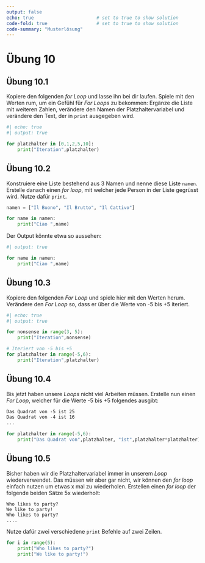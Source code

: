 ```yaml
---
output: false
echo: true                       # set to true to show solution
code-fold: true                  # set to true to show solution
code-summary: "Musterlösung"    
---
```


# Übung 10

## Übung 10.1

Kopiere den folgenden *for Loop* und lasse ihn bei dir laufen. Spiele mit den Werten rum, um ein Gefühl für *For Loops* zu bekommen: Ergänze die Liste mit weiteren Zahlen, verändere den Namen der Platzhaltervariabel und verändere den Text, der in `print` ausgegeben wird.

```python
#| echo: true
#| output: true

for platzhalter in [0,1,2,5,10]:
    print("Iteration",platzhalter)
```




## Übung 10.2 {#sec-for-gruss}

Konstruiere eine Liste bestehend aus 3 Namen und nenne diese Liste `namen`. Erstelle danach einen *for loop*, mit welcher jede Person in der Liste gegrüsst wird. Nutze dafür `print`.

```python
namen = ["Il Buono", "Il Brutto", "Il Cattivo"]

for name in namen:
    print("Ciao ",name)
```


Der Output könnte etwa so aussehen:

```python
#| output: true

for name in namen:
    print("Ciao ",name)
```

## Übung 10.3

Kopiere den folgenden *For Loop* und spiele hier mit den Werten herum. Verändere den *For Loop* so, dass er über die Werte von -5 bis +5 iteriert.

```python
#| echo: true
#| output: true

for nonsense in range(3, 5):
    print("Iteration",nonsense)
```


```python
# Iteriert von -5 bis +5
for platzhalter in range(-5,6):
    print("Iteration",platzhalter)
```

## Übung 10.4

Bis jetzt haben unsere *Loops* nicht viel Arbeiten müssen. Erstelle nun einen *For Loop*, welcher für die Werte -5 bis +5 folgendes ausgibt:

```default
Das Quadrat von -5 ist 25
Das Quadrat von -4 ist 16
...
```

```python
for platzhalter in range(-5,6):
    print("Das Quadrat von",platzhalter, "ist",platzhalter*platzhalter)
```

## Übung 10.5 {#sec-forloops-ex-party}

Bisher haben wir die Platzhaltervariabel immer in unserem *Loop* wiederverwendet. Das müssen wir aber gar nicht, wir können den *for loop* einfach nutzen um etwas x mal zu wiederholen. Erstellen einen *for loop* der folgende beiden Sätze 5x wiederholt:

```
Who likes to party?
We like to party!
Who likes to party?
....
```

:::{.callout-note collapse="true"}

Nutze dafür zwei verschiedene `print` Befehle auf zwei Zeilen.
:::


```python
for i in range(5):
    print("Who likes to party?")
    print("We like to party!")
```

